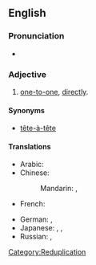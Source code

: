 ==English==

===Pronunciation===
*{{IPA|/hɛd.tu.hɛd/}}

===Adjective===
{{en-adj|-}}

#[[one-to-one]], [[directly]].

====Synonyms====
* [[tête-à-tête]]

====Translations====
{{trans-top|head-to-head}}
* Arabic: {{t|ar|وجها لوجه|tr=wájhan li-wajh|alt=وجهاً لوجه|sc=Arab}}
* Chinese:
*: Mandarin: {{t|zh|面對面|sc=Hani}},  {{t|zh|面对面|tr=miànduìmiàn|sc=Hani}}
* French: {{t+|fr|tête-à-tête}}
{{trans-mid}}
* German: {{t|de|tête-a-tête}},  {{t|de|unter vier Augen}}
* Japanese: {{t|ja|内緒|tr=ないしょの, naisho-no|alt=内緒の|sc=Jpan}},  {{t|ja|二人っきり|tr=ふたりっきり, futarikkiri|sc=Jpan}},  {{t|ja|相対|tr=あいたいの, aitai-no|alt=相対の|sc=Jpan}}
* Russian: {{t|ru|тет-а-тет|tr=tet-a-tét|sc=Cyrl}},  {{t|ru|с глазу на глаз|tr=s glázu ná glaz|sc=Cyrl}}
{{trans-bottom}}

[[Category:Reduplication]]